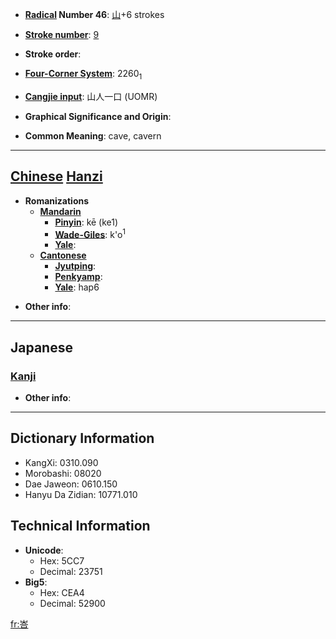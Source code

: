 * '''[[Wiktionary:Chinese radical index| Radical]] Number 46''': [[Wiktionary:Chinese radical index 山|山]]+6 strokes

* '''[[Wiktionary:Chinese total strokes index|Stroke number]]''': [[Wiktionary:Chinese total strokes index 9|9]]

* '''Stroke order''': 

* '''[[Wiktionary:Chinese four corner index|Four-Corner System]]''': 2260<sub>1</sub>

* '''[[Wiktionary:Chinese Cangjie index|Cangjie input]]''': 山人一口 (UOMR)

* '''Graphical Significance and Origin''': 

* '''Common Meaning''': cave, cavern

----

== [[Chinese]] [[Hanzi]] ==

* '''Romanizations'''
** '''[[Mandarin]]'''
*** '''[[Pinyin]]''': kē (ke1)
*** '''[[Wade-Giles]]''': k'o<sup>1</sup>
*** '''[[Yale]]''': 
** '''[[Cantonese]]'''
*** '''[[Jyutping]]''':
*** '''[[Penkyamp]]''': 
*** '''[[Yale]]''': hap6

* '''Other info''': 

----

==Japanese==
===[[Kanji]]===
{{kanji|on readings=[[こう]] (kō), [[ごう]] (gō)|kun readings=}}

* '''Other info''':  

----

== Dictionary Information ==

* KangXi: 0310.090
* Morobashi: 08020
* Dae Jaweon: 0610.150
* Hanyu Da Zidian: 10771.010

== Technical Information ==

* '''Unicode''':
** Hex: 5CC7
** Decimal: 23751
* '''Big5''':
** Hex: CEA4
** Decimal: 52900

[[fr:峇]]